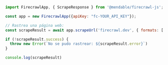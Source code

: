 ```js Node
import FirecrawlApp, { ScrapeResponse } from '@mendable/firecrawl-js';

const app = new FirecrawlApp({apiKey: "fc-YOUR_API_KEY"});

// Rastrea una página web:
const scrapeResult = await app.scrapeUrl('firecrawl.dev', { formats: ['markdown', 'html'] }) as ScrapeResponse;

if (!scrapeResult.success) {
  throw new Error(`No se pudo rastrear: ${scrapeResult.error}`)
}

console.log(scrapeResult)
```

